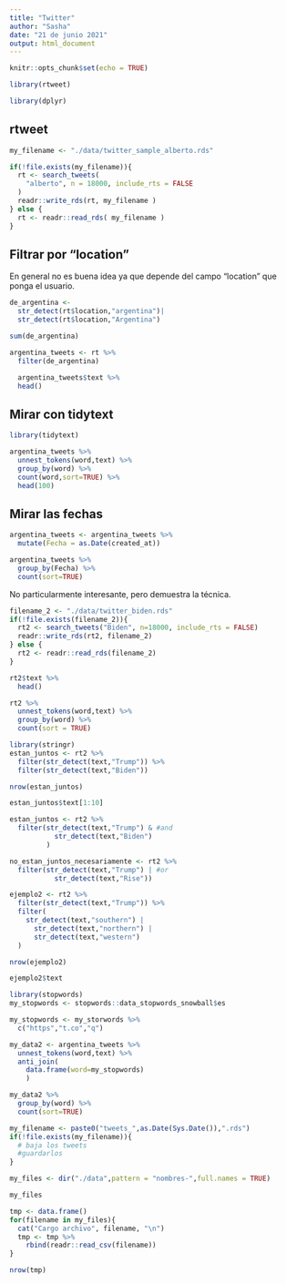 ```yaml
---
title: "Twitter"
author: "Sasha"
date: "21 de junio 2021"
output: html_document
---
```


```r
knitr::opts_chunk$set(echo = TRUE)

library(rtweet)

library(dplyr)
```

## rtweet 

```r
my_filename <- "./data/twitter_sample_alberto.rds"

if(!file.exists(my_filename)){
  rt <- search_tweets(
    "alberto", n = 18000, include_rts = FALSE
  )
  readr::write_rds(rt, my_filename )
} else {
  rt <- readr::read_rds( my_filename )
}
```



## Filtrar por "location"

En general no es buena idea ya que depende del campo "location" que ponga el usuario.

```r
de_argentina <- 
  str_detect(rt$location,"argentina")|
  str_detect(rt$location,"Argentina")

sum(de_argentina)

argentina_tweets <- rt %>% 
  filter(de_argentina)
```

```r
  argentina_tweets$text %>% 
  head()
```

## Mirar con tidytext

```r
library(tidytext)

argentina_tweets %>% 
  unnest_tokens(word,text) %>% 
  group_by(word) %>% 
  count(word,sort=TRUE) %>% 
  head(100)
```

## Mirar las fechas

```r
argentina_tweets <- argentina_tweets %>% 
  mutate(Fecha = as.Date(created_at))
```

```r
argentina_tweets %>% 
  group_by(Fecha) %>% 
  count(sort=TRUE)
```
No particularmente interesante, pero demuestra la técnica.


```r
filename_2 <- "./data/twitter_biden.rds"
if(!file.exists(filename_2)){
  rt2 <- search_tweets("Biden", n=18000, include_rts = FALSE)
  readr::write_rds(rt2, filename_2)
} else {
  rt2 <- readr::read_rds(filename_2)
}
```

```r
rt2$text %>% 
  head()
```

```r
rt2 %>% 
  unnest_tokens(word,text) %>% 
  group_by(word) %>% 
  count(sort = TRUE)
```

```r
library(stringr)
estan_juntos <- rt2 %>% 
  filter(str_detect(text,"Trump")) %>% 
  filter(str_detect(text,"Biden"))
```

```r
nrow(estan_juntos)
```

```r
estan_juntos$text[1:10]
```

```r
estan_juntos <- rt2 %>% 
  filter(str_detect(text,"Trump") & #and
           str_detect(text,"Biden")
         )
```

```r
no_estan_juntos_necesariamente <- rt2 %>% 
  filter(str_detect(text,"Trump") | #or
           str_detect(text,"Rise"))
```

```r
ejemplo2 <- rt2 %>% 
  filter(str_detect(text,"Trump")) %>% 
  filter(
    str_detect(text,"southern") | 
      str_detect(text,"northern") | 
      str_detect(text,"western") 
  )
```

```r
nrow(ejemplo2)
```
```r
ejemplo2$text
```

```r
library(stopwords)
my_stopwords <- stopwords::data_stopwords_snowball$es
```

```r
my_stopwords <- my_storwords %>% 
  c("https","t.co","q")
```

```r
my_data2 <- argentina_tweets %>% 
  unnest_tokens(word,text) %>% 
  anti_join(
    data.frame(word=my_stopwords)
    )
```

```r
my_data2 %>% 
  group_by(word) %>% 
  count(sort=TRUE)
```

```r
my_filename <- paste0("tweets_",as.Date(Sys.Date()),".rds")
if(!file.exists(my_filename)){
  # baja los tweets
  #guardarlos
}
```

```r
my_files <- dir("./data",pattern = "nombres-",full.names = TRUE)

my_files
```

```r
tmp <- data.frame()
for(filename in my_files){
  cat("Cargo archivo", filename, "\n")
  tmp <- tmp %>% 
    rbind(readr::read_csv(filename))
}
```

```r
nrow(tmp)
```

